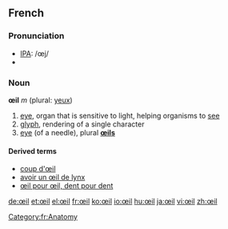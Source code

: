 ==French==
=== Pronunciation ===
*[[IPA]]: /œj/
*{{audio|Fr-Oeil-fr-Paris.ogg|Audio (FR)}}

=== Noun ===
'''œil''' ''m'' (plural: [[yeux]])

# [[eye]], organ that is sensitive to light, helping organisms to [[see]]
# [[glyph]], rendering of a single character
# [[eye]] (of a needle), plural '''[[œils]]'''
====Derived terms====
*[[coup d'œil]]
*[[avoir un œil de lynx]]
*[[œil pour œil, dent pour dent]]

[[Category:fr:Anatomy]]

[[de:œil]]
[[et:œil]]
[[el:œil]]
[[fr:œil]]
[[ko:œil]]
[[io:œil]]
[[hu:œil]]
[[ja:œil]]
[[vi:œil]]
[[zh:œil]]